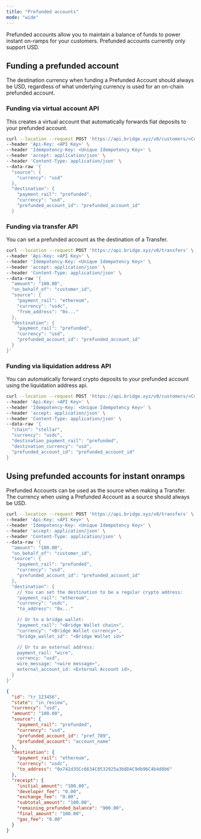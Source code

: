 ```yaml
---
title: "Prefunded accounts"
mode: "wide"
---
```


Prefunded accounts allow you to maintain a balance of funds to power instant on-ramps for your customers. Prefunded accounts currently only support USD.

## **Funding a prefunded account**

The destination currency when funding a Prefunded Account should always be USD, regardless of what underlying currency is used for an on-chain prefunded account.

### Funding via virtual account API

This creates a virtual account that automatically forwards fiat deposits to your prefunded account.

```bash
curl --location --request POST 'https://api.bridge.xyz/v0/customers/<Customer ID>/virtual_accounts' \
--header 'Api-Key: <API Key>' \
--header 'Idempotency-Key: <Unique Idempotency Key>' \
--header 'accept: application/json' \
--header 'Content-Type: application/json' \
--data-raw '{
  "source": {
    "currency": "usd"
  },
  "destination": {
    "payment_rail": "prefunded",
    "currency": "usd",
    "prefunded_account_id": "prefunded_account_id"
  }
```

### Funding via transfer API

You can set a prefunded account as the destination of a Transfer.

```bash Request expandable
curl --location --request POST 'https://api.bridge.xyz/v0/transfers' \
--header 'Api-Key: <API Key>' \
--header 'Idempotency-Key: <Unique Idempotency Key>' \
--header 'accept: application/json' \
--header 'Content-Type: application/json' \
--data-raw '{
  "amount": "100.00",
  "on_behalf_of": "customer_id",
  "source": {
    "payment_rail": "ethereum",
    "currency": "usdc",
    "from_address": "0x..."
  },
  "destination": {
    "payment_rail": "prefunded",
    "currency": "usd",
    "prefunded_account_id": "prefunded_account_id"
  }
}'
```

### Funding via liquidation address API

You can automatically forward crypto deposits to your prefunded account using the liquidation address api.

```bash Request expandable
curl --location --request POST 'https://api.bridge.xyz/v0/customers/<Customer ID>/liquidation_addresses' \
--header 'Api-Key: <API Key>' \
--header 'Idempotency-Key: <Unique Idempotency Key>' \
--header 'accept: application/json' \
--header 'Content-Type: application/json' \
--data-raw '{
  "chain": "stellar",
  "currency": "usdc",
  "destination_payment_rail": "prefunded",
  "destination_currency": "usd",
  "prefunded_account_id": "prefunded_account_id"
}
```

## **Using prefunded accounts for instant onramps**

Prefunded Accounts can be used as the source when making a Transfer. The currency when using a Prefunded Account as a source should always be USD.

```bash Request expandable
curl --location --request POST 'https://api.bridge.xyz/v0/transfers' \
--header 'Api-Key: <API Key>' \
--header 'Idempotency-Key: <Unique Idempotency Key>' \
--header 'accept: application/json' \
--header 'Content-Type: application/json' \
--data-raw '{
  "amount": "100.00",
  "on_behalf_of": "customer_id",
  "source": {
    "payment_rail": "prefunded",
    "currency": "usd",
    "prefunded_account_id": "prefunded_account_id"
  },
  "destination": {
    // You can set the destination to be a regular crypto address:
    "payment_rail": "ethereum",
    "currency": "usdc",
    "to_address": "0x..."

    // Or to a bridge wallet:
    "payment_rail": "<Bridge Wallet chain>",
    "currency": "<Bridge Wallet currency>",
    "bridge_wallet_id": "<Bridge Wallet id>"

    // Or to an external address:
    payment_rail: "wire",
    currency: "usd",
    wire_message: "<wire message>",
    external_account_id: <External Account id>,
  }
}'
```

```json Response expandable
{
  "id": "tr_123456",
  "state": "in_review",
  "currency": "usd",
  "amount": "100.00",
  "source": {
    "payment_rail": "prefunded",
    "currency": "usd",
    "prefunded_account_id": "pref_789",
    "prefunded_account": "account_name"
  },
  "destination": {
    "payment_rail": "ethereum",
    "currency": "usdc",
    "to_address": "0x742d35Cc6634C0532925a3b8D4C9db96C4b4d8b6"
  },
  "receipt": {
    "initial_amount": "100.00",
    "developer_fee": "0.00",
    "exchange_fee": "0.00",
    "subtotal_amount": "100.00",
    "remaining_prefunded_balance": "900.00",
    "final_amount": "100.00",
    "gas_fee": "0.00"
  }
}
```
